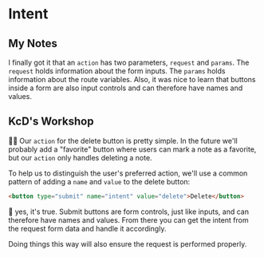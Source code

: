 # Intent

## My Notes

I finally got it that an `action` has two parameters, `request` and `params`.
The `request` holds information about the form inputs.
The `params` holds information about the route variables.
Also, it was nice to learn that buttons inside a form are also input controls
and can therefore have names and values.

## KcD's Workshop

<EpicVideo url="https://www.epicweb.dev/workshops/full-stack-foundations/mutations/handling-multiple-actions-in-a-single-action-function" />

👨‍💼 Our `action` for the delete button is pretty simple. In the future we'll
probably add a "favorite" button where users can mark a note as a favorite, but
our `action` only handles deleting a note.

To help us to distinguish the user's preferred action, we'll use a common
pattern of adding a `name` and `value` to the delete button:

```html
<button type="submit" name="intent" value="delete">Delete</button>
```

🤯 yes, it's true. Submit buttons are form controls, just like inputs, and can
therefore have names and values. From there you can get the intent from the
request form data and handle it accordingly.

Doing things this way will also ensure the request is performed properly.
